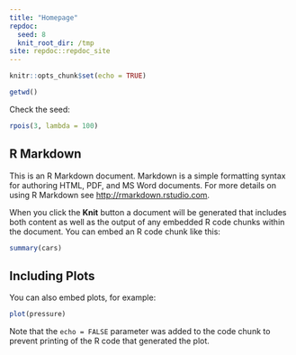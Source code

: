 ```yaml
---
title: "Homepage"
repdoc:
  seed: 8
  knit_root_dir: /tmp
site: repdoc::repdoc_site
---
```


```r
knitr::opts_chunk$set(echo = TRUE)
```

```r
getwd()
```

Check the seed:

```r
rpois(3, lambda = 100)
```

## R Markdown

This is an R Markdown document. Markdown is a simple formatting syntax for authoring HTML, PDF, and MS Word documents. For more details on using R Markdown see <http://rmarkdown.rstudio.com>.

When you click the **Knit** button a document will be generated that includes both content as well as the output of any embedded R code chunks within the document. You can embed an R code chunk like this:

```r
summary(cars)
```

## Including Plots

You can also embed plots, for example:

```r
plot(pressure)
```

Note that the `echo = FALSE` parameter was added to the code chunk to prevent printing of the R code that generated the plot.
